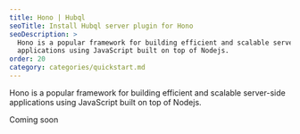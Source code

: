 ```yaml
---
title: Hono | Hubql
seoTitle: Install Hubql server plugin for Hono
seoDescription: >
  Hono is a popular framework for building efficient and scalable server-side
  applications using JavaScript built on top of Nodejs.
order: 20
category: categories/quickstart.md
---
```



Hono is a popular framework for building efficient and scalable server-side applications using JavaScript built on top of Nodejs.

Coming soon
